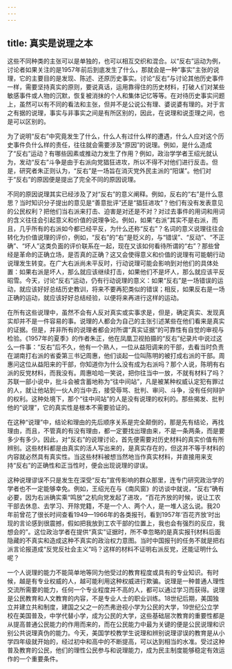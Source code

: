 ```yaml
---
---
---
```

title: 真实是说理之本
---





这些不同种类的主张可以是单独的，也可以相互交织和混合。以“反右”运动为例，讨论者如果关注的是1957年前后到底发生了什么，那就会是一种“事实”主张的说理，它的主要目的是发现、陈述、还原历史事实。讨论“反右”与讨论其他历史事件一样，需要坚持真实的原则，要说真话，运用靠得住的历史材料，打破人们对某些敏感事件或人物的沉默，恢复被消抹的个人和集体记忆等等。在对待历史事实问题上，虽然可以有不同的看法和主张，但并不是公说公有理、婆说婆有理的。对于言之有据的说理，事实与非事实之间是有所区别的，因此，在说理和说歪理之间，也是可以区别的。

为了说明“反右”中究竟发生了什么，什么人有过什么样的遭遇，什么人应对这个历史事件负什么样的责任，往往就会需要涉及“原因”的说理。例如，是什么造成了“反右”运动？有哪些因素或推动力发生了作用？例如，政治学学者王绍光就认为，发动“反右”斗争是由于右派向党猖狂进攻，所以不得不对他们进行反击。但是，研究者朱正则认为，“反右”是一场旨在消灭党外民主派的“阳谋”。他们对于“反右”的原因便是提出了完全不同的原因说理。

不同的原因说理其实已经涉及了对“反右”的意义阐释。例如，反右的“右”是什么意思？当时知识分子提出的意见是“善意批评”还是“猖狂进攻”？他们有没有发表意见的公民权利？把他们当右派来打击、迫害是对还是不对？对过去事件的用词和用词的含义往往会引起意义和价值的说理争论。例如，如果“右派”其实不是右派，而且，几乎所有的右派如今都已经平反，为什么还称“反右”？名词的意义说理往往会转化为价值说理的评价，例如，“反右”的“右”是贬义的，与“错误”、“反动”、“不正确”、“坏人”这类负面的评价联系在一起，现在又该如何看待所谓的“右”？那些曾经是革命的正确立场，是否真的正确？这又会使得意义和价值的说理有可能朝行动说理发生转变。在广大右派尚未平反时，行动说理可能会影响到对他们的具体处置：如果右派是坏人，那么就应该继续打击，如果他们不是坏人，那么就应该平反昭雪。今天，讨论“反右”运动，仍有行动说理的意义：如果“反右”是一场错误的运动，就应该好好总结历史教训，将来不要再犯类似的错误；相反，如果反右是一场正确的运动，就应该好好总结经验，以便将来再进行这样的运动。

在所有这些说理中，虽然不会有人反对真实或实事求是，但是，确定真实、发现真实却并不是一件容易的事。说理的人都会为自己的主张引述某些在他们看来是真实的证据。但是，并非所有的说理者都会对所谓“真实证据”的可靠性有自觉的审视与检验。《1957年的夏季》的作者朱正，他在凤凰卫视拍摄的“反右”纪录片中说过这么一件事：“反右”后不久，他有一个熟人，一位从益阳调来的干部，去看当时负责在湖南打右派的省委第三书记周惠，他们谈起一位叫陈明的被打成右派的干部。周惠问这位从益阳来的干部，你知道你为什么没有成为右派吗？那个人说，陈明有右派的反党材料，而我没有。周惠哈哈一笑说，把你往当中一放，不就有材料了吗？苏联一部小说中，批斗会被含蓄地称为“往中间站”，凡是被某种权威认定犯有罪过的人，就让他站到一伙人的当中去，接受辱骂、批判、审问、斗争，没有任何辩护的权利。这种处境下，那个“往中间站”的人是没有说理的权利的。那些揭发、批判他的“说理”，它的真实性是根本不需要验证的。

在这种“说理”中，结论和理由的先后顺序关系是完全颠倒的，那是先有结论，再找理由，而且，不管真的有没有理由，都一定要找出理由来，不是一条两条，而是要多少有多少。因此，对“反右”的说理讨论，首先便需要对历史材料的真实价值有所辨别。这些材料都是由真实的活人写出来的，是真实存在的，但这并不等于材料的内容就必然具有真实性。当这些材料被想当然地当作真实材料，并直接用来支持“反右”的正确性和正当性时，便会出现说理的谬误。

这种说理谬误不只是发生在深受“反右”宣传影响的群众那里，连专门研究政治学的学者也不一定能够幸免。例如，王绍光在与《南风窗》的访谈中就说，“反右”确有必要，因为右派确实乘“鸣放”之机向党发起了进攻，“百花齐放的时候，说让工农干部去休息、去学习、开除党籍，不是一个人、两个人，是一堆人这么说。我20年前曾花了很长时间查看1949—1966年的各类报刊，看到1957年‘百花齐放’时出现的言论感到很震撼，假如把我放到工农干部的位置上，我也会有强烈的反应，我想会的”。这位政治学者在提供“真实”证据时，所不幸忽略的是真实报刊材料后面隐藏的不真实和造成这种不真实的政治权力意图。当时中国报刊的任务不就是把右派言论报道成“反党反社会主义”吗？这样的材料不证明右派反党，还能证明什么呢？

一个人说理的能力不能简单地等同为他受过的教育程度或具有的专业知识。有时候，越是有专业权威的人，越可能利用这种权威进行欺骗。说理是一种普通人理性交流所需要的能力，任何一个专业程度并不高的人，都可以通过学习而获得。说理是公民教育和人文教育的内容，不是专业人士的职业训练。18世纪后期，美国独立并建立共和制度，建国之父之一的杰弗逊视小学为公民的大学，19世纪公立学校在美国普及，中学代替小学，成为公民的大学，这些基础层次教育的重要性都是从提高普通公民能力的作用而来的，而在公民能力中最为关键的便是公民说理和识别公共说理真伪的能力。今天，美国学校教学生说理和辨别说理谬误的教育是从小学四年级就开始的，经过初中和高中的不断提高，可以达到相当的水准。受过这种普及教育的公民，他们的理性公民参与和说理能力，成为民主制度能够稳定有效运作的一个重要条件。